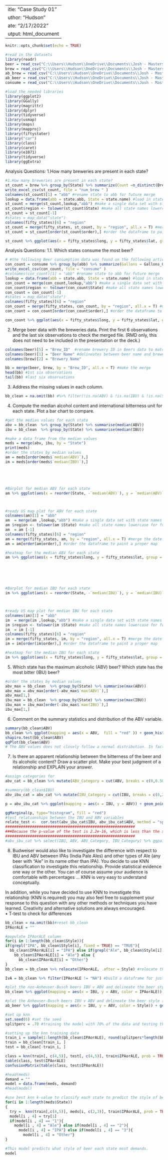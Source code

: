  ---
title: "Case Study 01"
author: "Hudson"
date: "2/17/2022"
output: html_document
---
```r
knitr::opts_chunk$set(echo = TRUE)
```

```r
#read in the datasets
library(readr)
beer = read_csv("C:\\Users\\Hudson\\OneDrive\\Documents\\Josh - Masters\\Doing Data Science - MSDS_6306\\Case Study 1\\Beers.csv")
brew = read_csv("C:\\Users\\Hudson\\OneDrive\\Documents\\Josh - Masters\\Doing Data Science - MSDS_6306\\Case Study 1\\Breweries.csv")
ab_brew = read_csv("C:\\Users\\Hudson\\OneDrive\\Documents\\Josh - Masters\\Doing Data Science - MSDS_6306\\Case Study 1\\AB_Breweries.csv")
ab_beer = read_csv("C:\\Users\\Hudson\\OneDrive\\Documents\\Josh - Masters\\Doing Data Science - MSDS_6306\\Case Study 1\\AB_Beers.csv")
consume = read_csv("C:\\Users\\Hudson\\OneDrive\\Documents\\Josh - Masters\\Doing Data Science - MSDS_6306\\Case Study 1\\Beer_Consumption_By_State.csv")
```

```r
#load the needed libraries
library(ggplot2)
library(GGally)
library(magrittr)
library(dplyr)
library(tidyverse)
library(usmap)
library(maps)
library(mapproj)
library(fiftystater)
library("car")
library(class)
library(caret)
library(e1071)
library(tidyverse)
library(ggExtra)

```

Analysis Questions:
1.How many breweries are present in each state?
```r
#1.How many breweries are present in each state?
st_count = brew %>% group_by(State) %>% summarize(Count =n_distinct(Brew_ID))  
write_excel_csv(st_count, file = "num_brew " )
colnames(st_count)[1] = "abb" #rename state to abb for future merge
lookup = data.frame(abb = state.abb, State = state.name) #load in state names and state abbreviations to a dataframe for future merge
st_count = merge(st_count,lookup,"abb") #make a single data set with state names and abbreviations
st_count$region <- tolower(st_count$State) #make all state names lowercase for future merge
st_count = st_count[-1]
#states = map_data("state")
colnames(fifty_states)[6] = "region"
st_count = merge(fifty_states, st_count, by = "region", all.x = T) #merge the dateframes to include regions
st_count = st_count[order(st_count$order),] #order the dataframe to paint a proper map

st_count %>% ggplot(aes(x = fifty_states$long, y = fifty_states$lat, group = group)) + geom_polygon(aes(fill = Count)) + geom_path() + scale_fill_gradientn(colors = hcl.colors(10, "RdYlGn", rev = TRUE), na.value = "grey90")+ggtitle("Number of Breweries in Each State") + xlab("Latitude") + ylab("Longitude") + coord_quickmap()#plot the heatmap

```
Analysis Questions:
1.1. Which states consume the most beer?
```r
# #the following Beer consumption data was found on the following article: https://vinepair.com/articles/map-states-drink-beer-america-2020/#:~:text=THE%20STATES%20THAT%20DRINK%20THE%20MOST%20BEER%20OVERALL,and%20New%20York%20trailing%20behind.%20Ranking%20The%20States
con_count = consume %>% group_by(abb) %>% summarize(Gallons = Gallons_Overall)  
write_excel_csv(con_count, file = "consume" )
#colnames(con_count)[1] = "abb" #rename state to abb for future merge
lookup = data.frame(abb = state.abb, State = state.name) #load in state names and state abbreviations to a dataframe for future merge Count
con_count = merge(con_count,lookup,"abb") #make a single data set with state names and abbreviations
con_count$region <- tolower(con_count$State) #make all state names lowercase for future merge
con_count = con_count[-1]
#states = map_data("state")
colnames(fifty_states)[6] = "region"
con_count = merge(fifty_states, con_count, by = "region", all.x = T) #merge the dateframes to include regions
con_count = con_count[order(con_count$order),] #order the dataframe to paint a proper map

con_count %>% ggplot(aes(x = fifty_states$long, y = fifty_states$lat, group = group)) + geom_polygon(aes(fill = Gallons)) + geom_path() +  scale_fill_gradientn(colors = hcl.colors(10, "RdYlGn", rev = TRUE), na.value = "grey90") + ggtitle("2018 Beer Consumption per State") + xlab("Latitude") + ylab("Longitude") + coord_quickmap()#plot the heatmap
```
2.   Merge beer data with the breweries data. Print the first 6 observations and the last six observations to check the merged file.  (RMD only, this does not need to be included in the presentation or the deck.)
```r
colnames(beer)[5] = "Brew_ID"  #rename brewery ID in Beers data to match Breweries data's brewery ID for future merge
colnames(beer)[1] = "Beer Name" #delineates between beer name and brewery names
colnames(brew)[2] = "Brewery Name"

bb = merge(beer, brew, by = "Brew_ID", all.x = T) #make the merge
head(bb) #1st six observations
tail(bb) #last six observations
```

3.   Address the missing values in each column.
```r
bb_clean = na.omit(bb) #%>% filter(!is.na(ABV) & !is.na(IBU) & !is.na(Style))

```


4.   Compute the median alcohol content and international bitterness unit for each state. Plot a bar chart to compare.

```r
#get the median values for each state
abv = bb_clean  %>% group_by(State) %>% summarise(median(ABV)) 
ibu = bb_clean  %>% group_by(State) %>% summarise(median(IBU))

#make a data frame from the median values
meds = merge(abv, ibu, by = "State") 
print(meds)
#order the states by median values
am = meds[order(meds$`median(ABV)`),]
im = meds[order(meds$`median(IBU)`),]





#Barplot for median ABV for each state
am %>% ggplot(aes(x = reorder(State, -`median(ABV)`), y = `median(ABV)`, fill = `median(ABV)`)) + geom_col() + ggtitle("Median ABV for Each State") + xlab("State") + ylab("Median ABV") + labs(fill = "Median ABV")



#ready US map plot for ABV for each state
colnames(am)[1] = "abb"
am  = merge(am ,lookup,"abb") #make a single data set with state names and abbreviations
am $region <- tolower(am $State) #make all state names lowercase for future merge
am  = am [-1]
colnames(fifty_states)[6] = "region"
am = merge(fifty_states, am, by = "region", all.x = T) #merge the dateframes to include regions
am = am[order(am$order),] #order the dataframe to paint a proper map

#heatmap for the median ABV for each state
am %>% ggplot(aes(x = fifty_states$long, y = fifty_states$lat, group = group)) + geom_polygon(aes(fill = `median(ABV)`)) + geom_path() + scale_fill_gradientn(colors = hcl.colors(10, "RdYlGn", rev = TRUE), na.value = "grey90")+ggtitle("Median ABV for Each State") + xlab("Latitude") + ylab("Longitude") + coord_quickmap()






#Barplot for median IBU for each state
im %>% ggplot(aes(x = reorder(State, -`median(IBU)`), y = `median(IBU)`, fill = `median(IBU)`)) + geom_col() + ggtitle("Median IBU for Each State") + xlab("State") + ylab("Median IBU") + labs(fill = "Median IBU")



#ready US map plot for median IBU for each state
colnames(im)[1] = "abb"
im  = merge(im ,lookup,"abb") #make a single data set with state names and abbreviations
im $region <- tolower(im $State) #make all state names lowercase for future merge
im  = im [-1]
colnames(fifty_states)[6] = "region"
im = merge(fifty_states, im, by = "region", all.x = T) #merge the dateframes to include regions
im = im[order(im$order),] #order the dataframe to paint a proper map

#heatmap for the median IBU for each state
im %>% ggplot(aes(x = fifty_states$long, y = fifty_states$lat, group = group)) + geom_polygon(aes(fill = `median(IBU)`)) + geom_path() + scale_fill_gradientn(colors = hcl.colors(10, "RdYlGn", rev = TRUE), na.value = "grey90")+ggtitle("Median IBU for Each State") + xlab("Latitude") + ylab("Longitude") + coord_quickmap()
```

5.   Which state has the maximum alcoholic (ABV) beer? Which state has the most bitter (IBU) beer?
```r
#order the states by median values
abv_max = bb_clean  %>% group_by(State) %>% summarise(max(ABV)) 
abv_max = abv_max[order(-abv_max$`max(ABV)`),]
abv_max[1,]
ibu_max = bb_clean  %>% group_by(State) %>% summarise(max(IBU))
ibu_max = ibu_max[order(-ibu_max$`max(IBU)`),]
ibu_max[1,]
```

6.   Comment on the summary statistics and distribution of the ABV variable.
```r

summary(bb_clean$ABV)
bb_clean %>% ggplot(mapping = aes(x = ABV,  fill = "red" )) + geom_histogram() + ggtitle("ABV Value Distribution") + xlab("ABV Value") + ylab("Count of ABV Value")
shapiro.test(bb_clean$ABV)
qqPlot(bb_clean$ABV)
# The ABV values does not closely follow a normal distribution. In fact, it is slightly skewed right with a mean of 0.060 and median of 0.057. This implies that there are other variables that are influencing the ABV values for beers across the country. This information begs to be further analyzed to find relationships that ABV values could have with other variables. 


```


7.   Is there an apparent relationship between the bitterness of the beer and its alcoholic content? Draw a scatter plot.  Make your best judgment of a relationship and EXPLAIN your answer.
```r
#assign categories for 
abv_cat = bb_clean %>% mutate(ABV_Category = cut(ABV, breaks = c(0,0.5000,0.05700, 0.06800, 0.12600), labels = c("Low","Medium", "High", "Very High")))

#summary(bb_clean$IBU)
abv_ibu_cat = abv_cat %>% mutate(IBU_Category = cut(IBU, breaks = c(0,21,35, 64, 139), labels = c("Low","Medium", "High", "Very High")))

p = abv_ibu_cat %>% ggplot(mapping = aes(x = IBU, y = ABV)) + geom_point(position = "jitter", color = "red") + geom_smooth(method = "lm", se = FALSE, color = "blue") + ggtitle("International Bitterness Unit (IBU) vs Alcohol by Volume (ABV)") + xlim(0,150) + ylim(0,0.130)

ggMarginal(p, type="histogram", fill = "red")
#test relationships between the IBU and ABV variables
relate_test <-  cor.test(abv_ibu_cat$IBU, abv_ibu_cat$ABV, method = "spearman")
##########################################################
###Because the p-value of the test is 2.2e-16, which is less than the significance level alpha = 0.05. We can conclude that IBU and ABV are significantly correlated with a correlation coefficient of 0.6707224 and p-value of 2.2e-16.
##########################################################
#abv_ibu_cat %>% select(IBU, ABV, ABV_Category, IBU_Category) %>% ggpairs(aes(color = IBU_Category))
```



8.  Budweiser would also like to investigate the difference with respect to IBU and ABV between IPAs (India Pale Ales) and other types of Ale (any beer with “Ale” in its name other than IPA).  You decide to use KNN classification to investigate this relationship.  Provide statistical evidence one way or the other. You can of course assume your audience is comfortable with percentages … KNN is very easy to understand conceptually.

In addition, while you have decided to use KNN to investigate this relationship (KNN is required) you may also feel free to supplement your response to this question with any other methods or techniques you have learned.  Creativity and alternative solutions are always encouraged.  
•	T-test to check for differences
```r

bb_clean = na.omit(bb)#reset bb_clean
IPAorALE = ""

#populate IPAorALE column 
for(i in 1:length(bb_clean$Style)){
if(grepl("IPA", bb_clean$Style[i], fixed = TRUE) == "TRUE"){
  bb_clean$IPAorALE[i] = "IPA"} else if(grepl("Ale", bb_clean$Style[i], fixed = TRUE) == "TRUE"){
    bb_clean$IPAorALE[i] = "Ale"} else {
      bb_clean$IPAorALE[i] = "Other"}
}
bb_clean = bb_clean %>% relocate(IPAorALE, .after = Style) #relocate the style classification next to Style

IvA = bb_clean %>% filter(IPAorALE != "NA") #build a dataframe for just IPAs and Ales only 

#plot the non-Anheuser-Busch beers IBU v ABV and delineate the beer style (IPA or Ale)
bb_clean %>% ggplot(mapping = aes(x = IBU, y = ABV, color = IPAorALE)) + geom_point(position = "jitter") + geom_smooth(method = "lm", se = FALSE, color = "blue") + ggtitle("International Bitterness Unit (IBU) vs Alcohol by Volume (ABV)") +scale_color_discrete("Style of Beer") + xlim(0,150) + ylim(0,0.130)

#plot the Anheuser-Busch beers IBU v ABV and delineate the beer style (IPA or Ale)
ab_beer %>% ggplot(mapping = aes(x = IBU, y = ABV, color = Style)) + geom_point(position = "jitter") + ggtitle("International Bitterness Unit (IBU) vs Alcohol by Volume (ABV)") +scale_color_discrete("Style of Beer") + xlim(0,150) + ylim(0,0.130)

#set up knn
set.seed(6) #set the seed
splitperc = .70 #training the model with 70% of the data and testing the models accuracy with 30% of the data

#setting up the knn training data
train_i = sample(1:length(bb_clean$IPAorALE), round(splitperc*length(bb_clean$IPAorALE)))
train = bb_clean[train_i, ]
test = bb_clean[-train_i, ]

class = knn(train[, c(4,5)], test[, c(4,5)], train$IPAorALE, prob = TRUE, k = 5)
table(class, test$IPAorALE)
confusionMatrix(table(class, test$IPAorALE))

#head(meds)
demand = ""
model = data.frame(meds, demand)
#head(model)

#use best knn k-value to classify each state to predict the style of beer that could be in highest demand based on ABV and IBU
for(i in 1:length(meds$State))
{
  try =  knn(train[,c(4,5)], meds[i, c(2,3)], train$IPAorALE, prob = TRUE, k = 5)
  model[i , 4] = try[1]
  if(model[i , 4] == "1"){
    model[i , 4] = "Ale"} else if(model[i , 4] == "2"){
      model[i , 4] = "IPA"} else if(model[i , 4] == "3"){
        model[i , 4] = "Other"}
}

#This model predicts what style of beer each state most demands.
model
```
